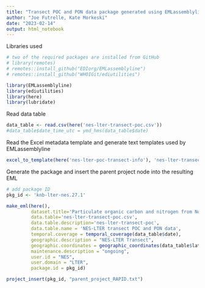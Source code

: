 ```yaml
---
title: "Transect POC and PON data package generated using EMLassemblyline and ediutilities"
author: "Joe Futrelle, Kate Morkeski"
date: "2023-02-14"
output: html_notebook
---
```


Libraries used

```r
# two of the required packages are installed from GitHub
# library(remotes)
# remotes::install_github("EDIorg/EMLassemblyline")
# remotes::install_github("WHOIGit/ediutilities")

library(EMLassemblyline)
library(ediutilities)
library(here)
library(lubridate)
```

Read data table

```r
data_table <- read.csv(here('nes-lter-transect-poc.csv'))
#data_table$date_time_utc = ymd_hms(data_table$date)
```

Read the Excel metadata template and generate text templates used by
EMLassemblyline

```r
excel_to_template(here('nes-lter-poc-transect-info'), 'nes-lter-transect-poc', rights='CC0')
```
Generate the package and insert the parent project node into the resulting EML

```r
# add package ID
pkg_id <- 'knb-lter-nes.27.1'

make_eml(here(),
         dataset.title='Particulate organic carbon and nitrogen from Northeast U.S. Shelf Long Term Ecological Research (NES-LTER) Transect cruises, ongoing since 2017',
         data.table='nes-lter-transect-poc.csv',
         data.table.description='nes-lter-transect-poc',
         data.table.name = 'NES-LTER transect POC and PON data',
         temporal.coverage = temporal_coverage(data_table$date),
         geographic.description = "NES-LTER Transect",
         geographic.coordinates = geographic_coordinates(data_table$latitude, data_table$longitude),
         maintenance.description = "ongoing",
         user.id = "NES",
         user.domain = "LTER",
         package.id = pkg_id)

project_insert(pkg_id, "parent_project_RAPID.txt")

```
